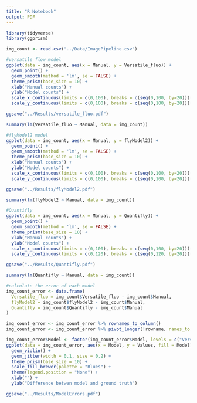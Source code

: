 ```yaml
---
title: "R Notebook"
output: PDF
---
```


```r
library(tidyverse)
library(ggprism)
```

```r
img_count <- read.csv("../Data/ImagePipeline.csv")
```

```r
#versatile flow model
ggplot(data = img_count, aes(x = Manual, y = Versatile_fluo)) +
  geom_point() +
  geom_smooth(method = 'lm', se = FALSE) +
  theme_prism(base_size = 10) +
  xlab("Manual counts") +
  ylab("Model counts") +
  scale_x_continuous(limits = c(0,100), breaks = c(seq(0,100, by=20))) +
  scale_y_continuous(limits = c(0,100), breaks = c(seq(0,100, by=20)))

ggsave("../Results/versatile_fluo.pdf")
```
```r
summary(lm(Versatile_fluo ~ Manual, data = img_count))
```

```r
#flyModel2 model
ggplot(data = img_count, aes(x = Manual, y = flyModel2)) +
  geom_point() +
  geom_smooth(method = 'lm', se = FALSE) +
  theme_prism(base_size = 10) +
  xlab("Manual counts") +
  ylab("Model counts") +
  scale_x_continuous(limits = c(0,100), breaks = c(seq(0,100, by=20))) +
  scale_y_continuous(limits = c(0,100), breaks = c(seq(0,100, by=20)))

ggsave("../Results/flyModel2.pdf")
```

```r
summary(lm(flyModel2 ~ Manual, data = img_count))
```

```r
#Quantifly
ggplot(data = img_count, aes(x = Manual, y = Quantifly)) +
  geom_point() +
  geom_smooth(method = 'lm', se = FALSE) +
  theme_prism(base_size = 10) +
  xlab("Manual counts") +
  ylab("Model counts") +
  scale_x_continuous(limits = c(0,100), breaks = c(seq(0,100, by=20))) +
  scale_y_continuous(limits = c(0,120), breaks = c(seq(0,120, by=20)))

ggsave("../Results/Quantifly.pdf")
```

```r
summary(lm(Quantifly ~ Manual, data = img_count))
```

```r
#calculate the error of each model
img_count_error <- data.frame(
  Versatile_fluo = img_count$Versatile_fluo - img_count$Manual,
  flyModel2 = img_count$flyModel2 - img_count$Manual,
  Quantifly = img_count$Quantifly - img_count$Manual
)

img_count_error <- img_count_error %>% rownames_to_column()
img_count_error <- img_count_error %>% pivot_longer(!rowname, names_to = "Model", values_to = "Values")
```

```r
img_count_error$Model <- factor(img_count_error$Model, levels = c("Versatile_fluo", "flyModel2", "Quantifly"))
ggplot(data = img_count_error, aes(x = Model, y = Values, fill = Model)) +
  geom_violin() +
  geom_jitter(width = 0.1, size = 0.2) +
  theme_prism(base_size = 10) +
  scale_fill_brewer(palette = "Blues") +
  theme(legend.position = "None") +
  xlab("") +
  ylab("Difference betwen model and ground truth")

ggsave("../Results/ModelErrors.pdf")
```

